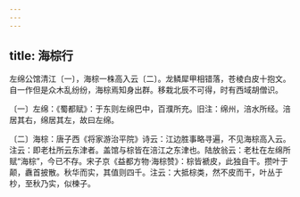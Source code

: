 ```yaml
---
---
---
```

title: 海棕行
---




左绵公馆清江〔一〕，海棕一株高入云〔二〕。龙鳞犀甲相错落，苍棱白皮十抱文。自一作但是众木乱纷纷，海棕焉知身出群。移栽北辰不可得，时有西域胡僧识。

〔一〕左绵：《蜀都赋》：于东则左绵巴中，百濮所充。旧注：绵州，涪水所经。涪居其右，绵居其左，故曰左绵。

〔二〕海棕：唐子西《将家游治平院》诗云：江边胜事略寻遍，不见海棕高入云。注云：即老杜所云东津者。盖馆与棕皆在涪江之东津也。陆放翁云：老杜在左绵所赋“海棕”，今已不存。宋子京《益都方物·海棕赞》：棕皆褫皮，此独自干。攒叶于颠，纛首披散。秋华而实，其值则四千。注云：大抵棕类，然不皮而干，叶丛于杪，至秋乃实，似楝子。